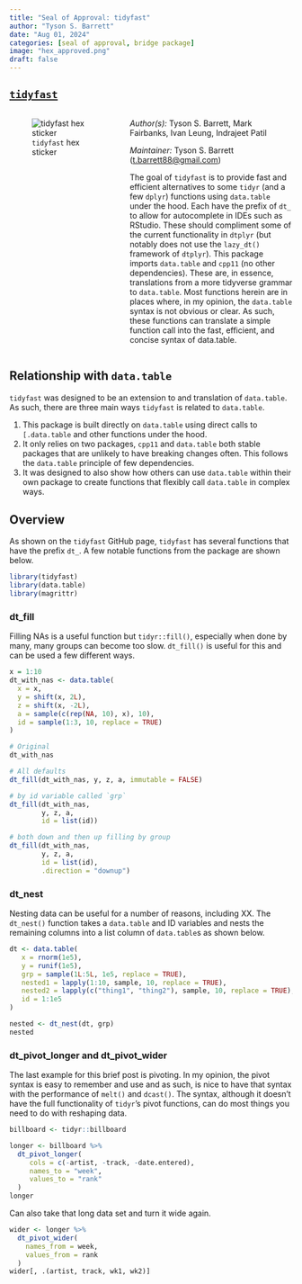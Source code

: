 ```yaml
---
title: "Seal of Approval: tidyfast"
author: "Tyson S. Barrett"
date: "Aug 01, 2024"
categories: [seal of approval, bridge package]
image: "hex_approved.png"
draft: false
---
```


## [`tidyfast`](https://github.com/TysonStanley/tidyfast)

::: columns
::: {.column width="40%"}
![`tidyfast` hex sticker](hex.png)
:::

::: {.column width="60%"}
*Author(s):* Tyson S. Barrett, Mark Fairbanks, Ivan Leung, Indrajeet Patil

*Maintainer:* Tyson S. Barrett ([t.barrett88\@gmail.com](mailto:t.barrett88@gmail.com){.email})

The goal of `tidyfast` is to provide fast and efficient alternatives to some `tidyr` (and a few `dplyr`) functions using `data.table` under the hood. Each have the prefix of `dt_` to allow for autocomplete in IDEs such as RStudio. These should compliment some of the current functionality in `dtplyr` (but notably does not use the `lazy_dt()` framework of `dtplyr`). This package imports `data.table` and `cpp11` (no other dependencies). These are, in essence, translations from a more tidyverse grammar to `data.table`. Most functions herein are in places where, in my opinion, the `data.table` syntax is not obvious or clear. As such, these functions can translate a simple function call into the fast, efficient, and concise syntax of data.table.
:::
:::

## Relationship with `data.table`

`tidyfast` was designed to be an extension to and translation of `data.table`. As such, there are three main ways `tidyfast` is related to `data.table`.

1.  This package is built directly on `data.table` using direct calls to `[.data.table` and other functions under the hood.
2.  It only relies on two packages, `cpp11` and `data.table` both stable packages that are unlikely to have breaking changes often. This follows the `data.table` principle of few dependencies.
3.  It was designed to also show how others can use `data.table` within their own package to create functions that flexibly call `data.table` in complex ways.

## Overview

As shown on the `tidyfast` GitHub page, `tidyfast` has several functions that have the prefix `dt_`. A few notable functions from the package are shown below.

```r
library(tidyfast)
library(data.table)
library(magrittr)
```

### dt_fill

Filling NAs is a useful function but `tidyr::fill()`, especially when done by many, many groups can become too slow. `dt_fill()` is useful for this and can be used a few different ways.

```r
x = 1:10
dt_with_nas <- data.table(
  x = x,
  y = shift(x, 2L),
  z = shift(x, -2L),
  a = sample(c(rep(NA, 10), x), 10),
  id = sample(1:3, 10, replace = TRUE)
)

# Original
dt_with_nas

# All defaults
dt_fill(dt_with_nas, y, z, a, immutable = FALSE)

# by id variable called `grp`
dt_fill(dt_with_nas, 
        y, z, a, 
        id = list(id))

# both down and then up filling by group
dt_fill(dt_with_nas, 
        y, z, a, 
        id = list(id), 
        .direction = "downup")
```

### dt_nest

Nesting data can be useful for a number of reasons, including XX. The `dt_nest()` function takes a `data.table` and ID variables and nests the remaining columns into a list column of `data.table`s as shown below.

```r
dt <- data.table(
   x = rnorm(1e5),
   y = runif(1e5),
   grp = sample(1L:5L, 1e5, replace = TRUE),
   nested1 = lapply(1:10, sample, 10, replace = TRUE),
   nested2 = lapply(c("thing1", "thing2"), sample, 10, replace = TRUE),
   id = 1:1e5
)

nested <- dt_nest(dt, grp)
nested
```

### dt_pivot_longer and dt_pivot_wider

The last example for this brief post is pivoting. In my opinion, the pivot syntax is easy to remember and use and as such, is nice to have that syntax with the performance of `melt()` and `dcast()`. The syntax, although it doesn't have the full functionality of `tidyr`'s pivot functions, can do most things you need to do with reshaping data.

```r
billboard <- tidyr::billboard 

longer <- billboard %>%
  dt_pivot_longer(
     cols = c(-artist, -track, -date.entered),
     names_to = "week",
     values_to = "rank"
  )
longer
```

Can also take that long data set and turn it wide again.

```r
wider <- longer %>% 
  dt_pivot_wider(
    names_from = week,
    values_from = rank
  )
wider[, .(artist, track, wk1, wk2)]
```
